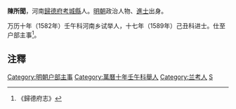 '''陳所聞'''，河南[[歸德府|歸德府]][[考城縣|考城縣]]人。[[明朝|明朝]]政治人物、[[進士|進士]]出身。

万历十年（1582年）壬午科河南乡试举人，十七年（1589年）己丑科进士。仕至户部主事<ref>《歸德府志》</ref>。

== 注釋 ==
{{reflist}}

{{明朝人物小作品}}
{{萬曆十七年己丑科殿試金榜}}
{{DEFAULTSORT:Chen陳}}
[[Category:明朝户部主事|Category:明朝户部主事]]
[[Category:萬曆十年壬午科舉人|Category:萬曆十年壬午科舉人]]
[[Category:兰考人|Category:兰考人]]
[[Category:陳姓|S]]